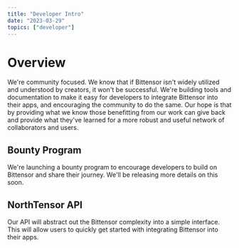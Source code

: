 ```yaml
---
title: "Developer Intro"
date: "2023-03-29"
topics: ["developer"]
---
```


# Overview

We're community focused. We know that if Bittensor isn't widely utilized and understood by creators, it won't be successful. We're building tools and documentation to make it easy for developers to integrate Bittensor into their apps, and encouraging the community to do the same. Our hope is that by providing what we know those benefitting from our work can give back and provide what they've learned for a more robust and useful network of collaborators and users.

## Bounty Program

We're launching a bounty program to encourage developers to build on Bittensor and share their journey. We'll be releasing more details on this soon.

## NorthTensor API

Our API will abstract out the Bittensor complexity into a simple interface. This will allow users to quickly get started with integrating Bittensor into their apps.
